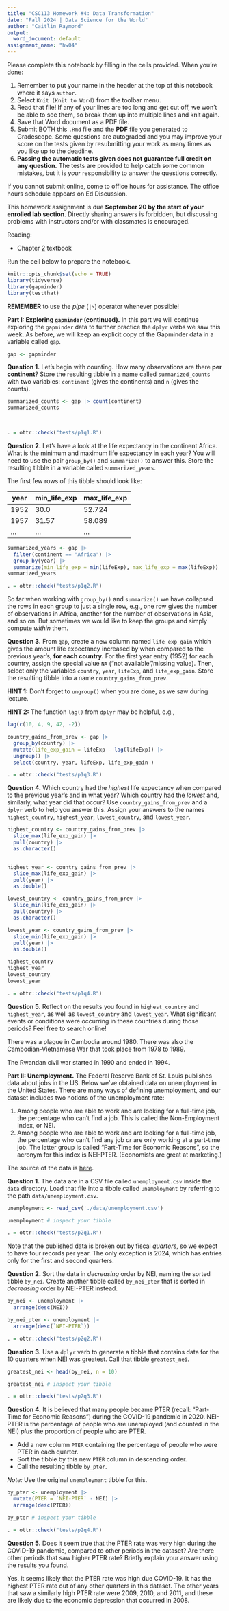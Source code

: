```yaml
---
title: "CSC113 Homework #4: Data Transformation"
date: "Fall 2024 | Data Science for the World"
author: "Caitlin Raymond"
output:
  word_document: default
assignment_name: "hw04"
---
```


Please complete this notebook by filling in the cells provided. When you're done:

1.  Remember to put your name in the header at the top of this notebook where it says `author`.
2.  Select `Knit (Knit to Word)` from the toolbar menu.
3.  Read that file! If any of your lines are too long and get cut off, we won't be able to see them, so break them up into multiple lines and knit again.
4.  Save that Word document as a PDF file. 
5.  Submit BOTH this `.Rmd` file and the __PDF__ file you generated to Gradescope.
    Some questions are autograded and you may improve your score on the tests given 
    by resubmitting your work as many times as you like up to the deadline. 
6. **Passing the automatic tests given does not guarantee full credit on any question.** The tests are provided to help catch some common mistakes, but it is *your* responsibility to answer the questions correctly.

If you cannot submit online, come to office hours for assistance. The office hours
schedule appears on Ed Discussion. 

This homework assignment is due __September 20 by the start of your enrolled lab section__. Directly sharing answers is forbidden, but discussing problems with instructors and/or with classmates is encouraged.

Reading: 

- Chapter [2](https://ds4world.cs.miami.edu/data-transformation.html) textbook

Run the cell below to prepare the notebook. 

```r
knitr::opts_chunk$set(echo = TRUE)
library(tidyverse)
library(gapminder)
library(testthat)
```

__REMEMBER__ to use the *pipe* (`|>`) operator whenever possible!

**Part I: Exploring `gapminder` (continued).** In this part we will continue exploring the `gapminder` data to further practice the `dplyr` verbs we saw this week. As before, we will keep an explicit copy of the Gapminder data in a variable called `gap`. 

```r
gap <- gapminder

```

**Question 1.** Let’s begin with counting. How many observations are there __per continent__? Store the resulting tibble in a name called `summarized_counts` with two variables: `continent` (gives the continents) and `n` (gives the counts). 

```r
summarized_counts <- gap |> count(continent)
summarized_counts

  
```

```r
. = ottr::check("tests/p1q1.R")
```

**Question 2.** Let's have a look at the life expectancy in the continent Africa. What is the minimum and maximum life expectancy in each year? You will need to use the pair `group_by()` and `summarize()` to answer this. Store the resulting tibble in a variable called `summarized_years`. 

The first few rows of this tibble should look like:

| year   | min_life_exp | max_life_exp |
|--------|--------------|--------------|
| 1952   |     30.0     |   52.724     |
| 1957   |     31.57    |   58.089     |
| ...    |      ...     |    ...       |


```r

summarized_years <- gap |>
  filter(continent == "Africa") |>
  group_by(year) |>
  summarize(min_life_exp = min(lifeExp), max_life_exp = max(lifeExp))
summarized_years

```

```r
. = ottr::check("tests/p1q2.R")
```

So far when working with `group_by()` and `summarize()` we have collapsed the rows in each group to just a single row, e.g., one row gives the number of observations in Africa, another for the number of observations in Asia, and so on. But sometimes we would like to keep the groups and simply compute *within* them. 

**Question 3.** From `gap`, create a new column named `life_exp_gain` which gives the amount life expectancy increased by when compared to the previous year's, __for each country.__ For the first year entry (1952) for each country, assign the special value `NA` ("not available"/missing value). Then, select only the variables `country`, `year`, `lifeExp`, and `life_exp_gain`. Store the resulting tibble into a name `country_gains_from_prev`. 

__HINT 1:__ Don't forget to `ungroup()` when you are done, as we saw during lecture.

__HINT 2:__ The function `lag()` from `dplyr` may be helpful, e.g.,

```r
lag(c(10, 4, 9, 42, -2))
```

```r

country_gains_from_prev <- gap |>
  group_by(country) |>
  mutate(life_exp_gain = lifeExp - lag(lifeExp)) |>
  ungroup() |>
  select(country, year, lifeExp, life_exp_gain )


```

```r
. = ottr::check("tests/p1q3.R")
```

**Question 4.** Which country had the *highest* life expectancy when compared to the previous year's and in what year? Which country had the *lowest* and, similarly, what year did that occur? Use `country_gains_from_prev` and a `dplyr` verb to help you answer this. Assign your answers to the names `highest_country`, `highest_year`, `lowest_country`, and `lowest_year`. 

```r
highest_country <- country_gains_from_prev |> 
  slice_max(life_exp_gain) |>
  pull(country) |>
  as.character()


highest_year <- country_gains_from_prev |> 
  slice_max(life_exp_gain) |>
  pull(year) |>
  as.double()

lowest_country <- country_gains_from_prev |> 
  slice_min(life_exp_gain) |>
  pull(country) |>
  as.character()

lowest_year <- country_gains_from_prev |> 
  slice_min(life_exp_gain) |>
  pull(year) |>
  as.double()

highest_country
highest_year
lowest_country
lowest_year

```

```r
. = ottr::check("tests/p1q4.R")
```

**Question 5.** Reflect on the results you found in `highest_country` and `highest_year`, as well as `lowest_country` and `lowest_year`. What significant events or conditions were occurring in these countries during those periods? Feel free to search online! 

There was a plague in Cambodia around 1980. There was also the Cambodian-Vietnamese War that took place from 1978 to 1989. 

The Rwandan civil war started in 1990 and ended in 1994. 


**Part II: Unemployment.** The Federal Reserve Bank of St. Louis publishes data about jobs in the US. Below we've obtained data on unemployment in the United States. There are many ways of defining unemployment, and our dataset includes two notions of the unemployment rate:

1. Among people who are able to work and are looking for a full-time job, the percentage who can't find a job.  This is called the Non-Employment Index, or NEI.
2. Among people who are able to work and are looking for a full-time job, the percentage who can't find any job *or* are only working at a part-time job.  The latter group is called "Part-Time for Economic Reasons", so the acronym for this index is NEI-PTER.  (Economists are great at marketing.)

The source of the data is [here](https://fred.stlouisfed.org/series/NEIM156SFRBRIC#0).

**Question 1.** The data are in a CSV file called `unemployment.csv` inside the `data` directory. Load that file into a tibble called `unemployment` by referring to the path `data/unemployment.csv`.

```r
unemployment <- read_csv('./data/unemployment.csv')

unemployment # inspect your tibble
```

```r
. = ottr::check("tests/p2q1.R")
```

Note that the published data is broken out by fiscal *quarters*, so we expect to have four records per year. The only exception is 2024, which has entries only for the first and second quarters. 

**Question 2.** Sort the data in *decreasing* order by NEI, naming the sorted tibble `by_nei`.  Create another tibble called `by_nei_pter` that is sorted in *decreasing* order by NEI-PTER instead.

```r

by_nei <- unemployment |>
  arrange(desc(NEI))

by_nei_pter <- unemployment |>
  arrange(desc(`NEI-PTER`))

```

```r
. = ottr::check("tests/p2q2.R")
```

**Question 3.** Use a `dplyr` verb to generate a tibble that contains data for the 10 quarters when NEI was greatest.  Call that tibble `greatest_nei`.

```r
greatest_nei <- head(by_nei, n = 10)

greatest_nei # inspect your tibble
```

```r
. = ottr::check("tests/p2q3.R")
```

**Question 4.** It is believed that many people became PTER (recall: "Part-Time for Economic Reasons") during the COVID-19 pandemic in 2020. NEI-PTER is the percentage of people who are unemployed (and counted in the NEI) *plus* the proportion of people who are PTER. 

* Add a new column `PTER` containing the percentage of people who were PTER in each quarter. 
* Sort the tibble by this new `PTER` column in descending order.
* Call the resulting tibble `by_pter`.

*Note:* Use the original `unemployment` tibble for this.

```r

by_pter <- unemployment |>
  mutate(PTER = `NEI-PTER` - NEI) |>
  arrange(desc(PTER)) 

by_pter # inspect your tibble
```

```r
. = ottr::check("tests/p2q4.R")
```

**Question 5.** Does it seem true that the PTER rate was very high during the COVID-19 pandemic, compared to other periods in the dataset? Are there other periods that saw higher PTER rate? Briefly explain your answer using the results you found.  

Yes, it seems likely that the PTER rate was high due COVID-19. It has the highest PTER rate out of any other quarters in this dataset. The other years that saw a similarly high PTER rate were 2009, 2010, and 2011, and these are likely due to the economic depression that occurred in 2008. 


